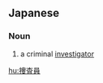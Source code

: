==Japanese==
{{ja-kanjitab|そう|さ|いん|yomi=on}}

===Noun===
{{ja-noun|そうさいん}}

# {{lb|ja|legal|sort=そうさいん}} a criminal [[investigator]]

[[hu:捜査員]]